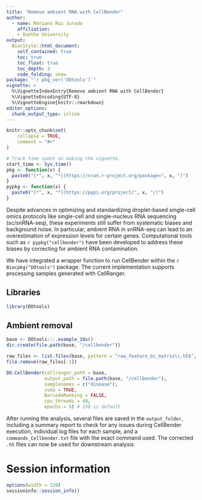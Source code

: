 ```yaml
---
title: "Remove ambient RNA with CellBender"
author:
  - name: Mariano Ruz Jurado
    affiliation:
    - Goethe University
output: 
  BiocStyle::html_document:
    self_contained: true
    toc: true
    toc_float: true
    toc_depth: 3
    code_folding: show
package: "`r pkg_ver('DOtools')`"
vignette: >
  %\VignetteIndexEntry{Remove ambient RNA with CellBender}
  %\VignetteEncoding{UTF-8}
  %\VignetteEngine{knitr::rmarkdown}
editor_options: 
  chunk_output_type: inline
---
```



```r
knitr::opts_chunk$set(
    collapse = TRUE,
    comment = "#>"
)
```

```r
# Track time spent on making the vignette.
start_time <- Sys.time()
pkg <- function(x) {
  paste0("[*", x, "*](https://cran.r-project.org/package=", x, ")")
}
pypkg <- function(x) {
  paste0("[*", x, "*](https://pypi.org/project/", x, "/)")
}
```

Despite advances in optimizing and standardizing droplet-based single-cell omics protocols like single-cell and single-nucleus RNA sequencing (sc/snRNA-seq), these experiments still suffer from systematic biases and background noise. In particular, ambient RNA in snRNA-seq can lead to an overestimation of expression levels for certain genes. Computational tools such as `r pypkg("cellbender")` have been developed to address these biases by correcting for ambient RNA contamination.

We have integrated a wrapper function to run CellBender within the `r Biocpkg("DOtools")` package. The current implementation supports processing samples generated with CellRanger.

## Libraries
```r
library(DOtools)
```

## Ambient removal
```r
base <- DOtools:::.example_10x()
dir.create(file.path(base, "/cellbender"))

raw_files <- list.files(base, pattern = "raw_feature_bc_matrix\\.h5$", recursive = TRUE, full.names = TRUE)
file.remove(raw_files[-1])

DO.CellBender(cellranger_path = base,
              output_path = file.path(base, "/cellbender"),
              samplenames = c("disease"),
              cuda = TRUE,
              BarcodeRanking = FALSE,  
              cpu_threads = 48,
              epochs = 5) # 150 is default 

```
After running the analysis, several files are saved in the `output_folder`, including a summary report to check for any issues during CellBender execution, individual log files for each sample, and a `commands_Cellbender.txt` file with the exact command used. The corrected `.h5` files can now be used for downstream analysis.

# Session information

```r
options(width = 120)
sessioninfo::session_info()
```

